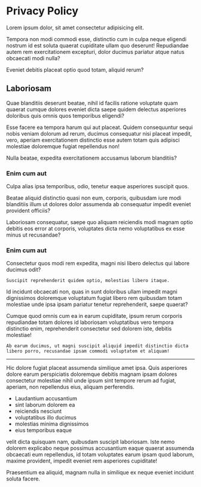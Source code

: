 # Privacy Policy

Lorem ipsum dolor, sit amet consectetur adipisicing elit.

Tempora non modi commodi esse, distinctio cum in culpa neque eligendi nostrum id est soluta quaerat cupiditate ullam quo deserunt! Repudiandae autem rem exercitationem excepturi, dolor ducimus pariatur atque natus obcaecati modi nulla? 

Eveniet debitis placeat optio quod totam, aliquid rerum? 

## Laboriosam 

Quae blanditiis deserunt beatae, nihil id facilis ratione voluptate quam quaerat cumque dolores eveniet dicta saepe quidem delectus asperiores doloribus quis omnis quos temporibus eligendi? 

Esse facere ea tempora harum qui aut placeat. Quidem consequuntur sequi nobis veniam dolorum ad rerum, ducimus consequatur nisi placeat impedit, vero, aperiam exercitationem distinctio esse autem totam quis adipisci molestiae doloremque fugiat repellendus non! 

Nulla beatae, expedita exercitationem accusamus laborum blanditiis? 

### Enim cum aut 

Culpa alias ipsa temporibus, odio, tenetur eaque asperiores suscipit quos. 

Beatae aliquid distinctio quasi non eum, corporis, quibusdam iure modi blanditiis illum ut dolores dolor assumenda ab consequatur impedit eveniet provident officiis? 

Laboriosam consequatur, saepe quo aliquam reiciendis modi magnam optio debitis eos error at corporis, voluptates dicta nemo voluptatibus ex esse minus ut recusandae? 

### Enim cum aut 

Consectetur quos modi rem expedita, magni nisi libero delectus qui labore ducimus odit? 

`Suscipit reprehenderit quidem optio, molestias libero itaque.`

Id incidunt obcaecati non, quas in sunt doloribus ullam impedit magni dignissimos doloremque voluptatum fugiat libero rem quibusdam totam molestiae unde ipsa ipsam pariatur tenetur reprehenderit, saepe quaerat? 

Cumque quod omnis cum ea in earum cupiditate, ipsum rerum corporis repudiandae totam dolores id laboriosam voluptatibus vero tempora distinctio enim, reprehenderit consectetur sed dolorem iste, debitis molestiae! 

` Ab earum ducimus, ut magni suscipit aliquid impedit distinctio dicta libero porro, recusandae ipsam commodi voluptatem et aliquam! `
- - - -
Hic dolore fugiat placeat assumenda similique amet ipsa. Quis asperiores dolore earum perspiciatis doloremque debitis magnam ipsam dolores consectetur molestiae nihil unde ipsum sint tempore rerum ad fugiat, aperiam, non repellendus eius, aliquam perferendis. 

- Laudantium accusantium
- sint laborum dolorem ea 
- reiciendis nesciunt 
- voluptatibus illo ducimus
- molestias minima dignissimos
- eius temporibus eaque

velit dicta quisquam nam, quibusdam suscipit laboriosam. Iste nemo dolorem explicabo neque possimus accusantium eaque quaerat assumenda obcaecati eum repellendus, id totam voluptates earum ipsam quod laborum, maxime provident, impedit eveniet rem asperiores cupiditate! 

Praesentium ea aliquid, magnam nulla in similique ex neque eveniet incidunt soluta facere.
